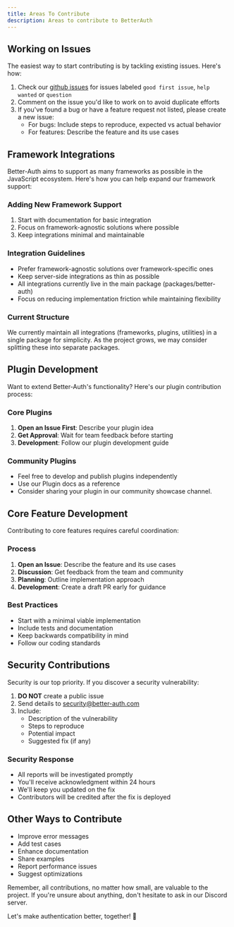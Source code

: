 ```yaml
---
title: Areas To Contribute
description: Areas to contribute to BetterAuth
---
```


## Working on Issues

The easiest way to start contributing is by tackling existing issues. Here's how:

1. Check our [github issues](https://github.com/better-auth/better-auth/issues) for issues labeled `good first issue`, `help wanted` or `question`
2. Comment on the issue you'd like to work on to avoid duplicate efforts
3. If you've found a bug or have a feature request not listed, please create a new issue:
   - For bugs: Include steps to reproduce, expected vs actual behavior
   - For features: Describe the feature and its use cases

## Framework Integrations

Better-Auth aims to support as many frameworks as possible in the JavaScript ecosystem. Here's how you can help expand our framework support:

### Adding New Framework Support
1. Start with documentation for basic integration
2. Focus on framework-agnostic solutions where possible
3. Keep integrations minimal and maintainable

### Integration Guidelines
- Prefer framework-agnostic solutions over framework-specific ones
- Keep server-side integrations as thin as possible
- All integrations currently live in the main package (packages/better-auth)
- Focus on reducing implementation friction while maintaining flexibility

### Current Structure
We currently maintain all integrations (frameworks, plugins, utilities) in a single package for simplicity. As the project grows, we may consider splitting these into separate packages.

## Plugin Development

Want to extend Better-Auth's functionality? Here's our plugin contribution process:

### Core Plugins
1. **Open an Issue First**: Describe your plugin idea
2. **Get Approval**: Wait for team feedback before starting
3. **Development**: Follow our <Link href="/docs/guides/your-first-plugin">plugin development guide</Link>

### Community Plugins
- Feel free to develop and publish plugins independently
- Use our <Link href="/docs/concepts/plugins">Plugin docs</Link> as a reference
- Consider sharing your plugin in our <Link href="https://discord.com/channels/1288403910284935179/1296056387968700416">community showcase channel</Link>.

## Core Feature Development

Contributing to core features requires careful coordination:

### Process
1. **Open an Issue**: Describe the feature and its use cases
2. **Discussion**: Get feedback from the team and community
3. **Planning**: Outline implementation approach
4. **Development**: Create a draft PR early for guidance

### Best Practices
- Start with a minimal viable implementation
- Include tests and documentation
- Keep backwards compatibility in mind
- Follow our coding standards

## Security Contributions

Security is our top priority. If you discover a security vulnerability:

1. **DO NOT** create a public issue
2. Send details to security@better-auth.com
3. Include:
   - Description of the vulnerability
   - Steps to reproduce
   - Potential impact
   - Suggested fix (if any)

### Security Response
- All reports will be investigated promptly
- You'll receive acknowledgment within 24 hours
- We'll keep you updated on the fix
- Contributors will be credited after the fix is deployed

## Other Ways to Contribute

- Improve error messages
- Add test cases
- Enhance documentation
- Share examples
- Report performance issues
- Suggest optimizations

Remember, all contributions, no matter how small, are valuable to the project. If you're unsure about anything, don't hesitate to ask in our <Link href="https://discord.gg/GYC3W7tZzb">Discord server</Link>.

Let's make authentication better, together! 🚀